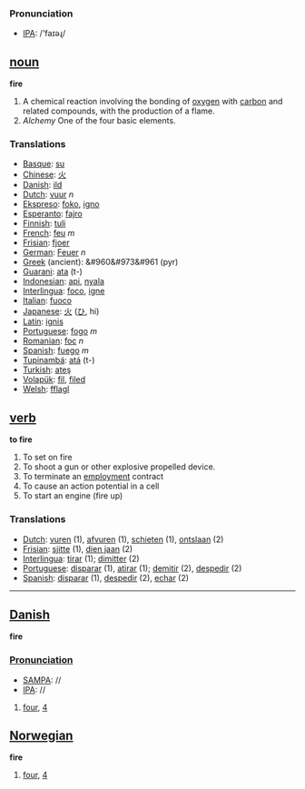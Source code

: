 === Pronunciation ===
*[[w:IPA|IPA]]: /'faɪəɻ/

== [[noun]] ==

'''fire'''

#A chemical reaction involving the bonding of [[oxygen]] with [[carbon]] and related compounds, with the production of a flame.
#''Alchemy'' One of the four basic elements.

=== Translations ===
*[[Basque]]: [[su]]
*[[Chinese]]: [[火]]
*[[Danish]]: [[ild]]
*[[Dutch]]: [[vuur]] ''n''
*[[Ekspreso]]: [[foko]], [[igno]]
*[[Esperanto]]: [[fajro]]
*[[Finnish]]: [[tuli]]
*[[French]]: [[feu]] ''m''
*[[Frisian]]: [[fjoer]]
*[[German]]: [[Feuer]] ''n''
*[[Greek]] (ancient): &#960&#973&#961 (pyr)
*[[Guarani]]: [[ata]] (t-)
*[[Indonesian]]: [[api]], [[nyala]]
*[[Interlingua]]: [[foco]], [[igne]]
*[[Italian]]: [[fuoco]] 
*[[Japanese]]: [[火]] ([[ひ]], hi)
*[[Latin]]: [[ignis]]
*[[Portuguese]]: [[fogo]] ''m''
*[[Romanian]]: [[foc]] ''n''
*[[Spanish]]: [[fuego]] ''m''
*[[Tupinambá]]: [[atá]] (t-)
*[[Turkish]]: [[ateş]]
*[[Volapük]]: [[fil]], [[filed]]
*[[Welsh]]: [[fflagl]]

== [[verb]] ==


'''to fire'''

#To set on fire
#To shoot a gun or other explosive propelled device.
#To terminate an [[employment]] contract
#To cause an action potential in a cell
#To start an engine (fire up)

=== Translations ===
*[[Dutch]]: [[vuren]] (1), [[afvuren]] (1), [[schieten]] (1), [[ontslaan]] (2)
*[[Frisian]]: [[sjitte]] (1), [[dien jaan]] (2)
*[[Interlingua]]: [[tirar]] (1); [[dimitter]] (2)
*[[Portuguese]]: [[disparar]] (1), [[atirar]] (1); [[demitir]] (2), [[despedir]] (2)
*[[Spanish]]: [[disparar]] (1), [[despedir]] (2), [[echar]] (2)

----

==[[Danish]]==

'''fire'''

===[[Pronunciation]]===
*[[w:SAMPA|SAMPA]]: //
*[[w:IPA|IPA]]: //

#[[four]], [[4]]

==[[Norwegian]]==

'''fire'''

#[[four]], [[4]]